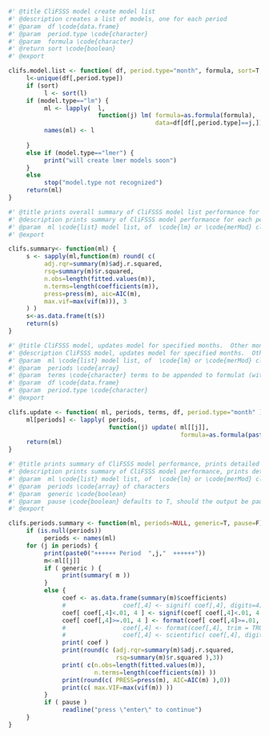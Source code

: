 ```r
#' @title CliFSSS model create model list
#' @description creates a list of models, one for each period
#' @param  df \code{data.frame} 
#' @param  period.type \code{character} 
#' @param  formula \code{character} 
#' @return sort \code{boolean}
#' @export

clifs.model.list <- function( df, period.type="month", formula, sort=T, model.type="lm" ) {
     l<-unique(df[,period.type])
     if (sort)
          l <- sort(l)
     if (model.type=="lm") {
          ml <- lapply(  l,
                         function(j) lm( formula=as.formula(formula),
                                         data=df[df[,period.type]==j,]) )
          names(ml) <- l
               
     }
     else if (model.type=="lmer") {
          print("will create lmer models soon")
     }
     else 
          stop("model.type not recognized")
     return(ml)
}

```

```r
#' @title prints overall summary of CliFSSS model list performance for each period 
#' @description prints summary of CliFSSS model performance for each period
#' @param  ml \code{list} model list, of  \code{lm} or \code{merMod} class models
#' @export

clifs.summary<- function(ml) {
     s <- sapply(ml,function(m) round( c(
          adj.rqr=summary(m)$adj.r.squared,
          rsq=summary(m)$r.squared, 
          n.obs=length(fitted.values(m)),
          n.terms=length(coefficients(m)),
          press=press(m), aic=AIC(m), 
          max.vif=max(vif(m))), 3
     ) )
     s<-as.data.frame(t(s))
     return(s) 
}
```

```r
#' @title CliFSSS model, updates model for specified months.  Other months remain as is
#' @description CliFSSS model, updates model for specified months.  Other months remain as is
#' @param  ml \code{list} model list, of  \code{lm} or \code{merMod} class models
#' @param  periods \code{array} 
#' @param  terms \code{character} terms to be appended to formulat (with + or - operator) 
#' @param  df \code{data.frame} 
#' @param  period.type \code{character} 
#' @export

clifs.update <- function( ml, periods, terms, df, period.type="month" ) {
     ml[periods] <- lapply( periods,
                            function(j) update( ml[[j]],
                                                formula=as.formula(paste0(".~.",terms)) )  )
     return(ml)
}

```

```r
#' @title prints summary of CliFSSS model performance, prints detailed summary of  model for each period 
#' @description prints summary of CliFSSS model performance, prints detailed summary of  model for each period 
#' @param  ml \code{list} model list, of  \code{lm} or \code{merMod} class models
#' @param  periods \code{array} of characters 
#' @param  generic \code{boolean} 
#' @param  pause \code{boolean} defaults to T, should the output be paused between each period 
#' @export

clifs.periods.summary <- function(ml, periods=NULL, generic=T, pause=F) {
     if (is.null(periods))
          periods <- names(ml)
     for (j in periods) {
          print(paste0("++++++ Period  ",j,"  ++++++"))
          m<-ml[[j]]
          if ( generic ) {
               print(summary( m ))
          }
          else {
               coef <- as.data.frame(summary(m)$coefficients)
               #                coef[,4] <- signif( coef[,4], digits=4)
               coef[ coef[,4]<.01, 4 ] <- signif(coef[ coef[,4]<.01, 4 ], digits=4)
               coef[ coef[,4]>=.01, 4 ] <- format(coef[ coef[,4]>=.01, 4 ], scientific=FALSE, digits=3)
               #                coef[,4] <- format(coef[,4], trim = TRUE, scientific=T )
               #                coef[,4] <- scientific( coef[,4], digits=4)
               print( coef )
               print(round(c (adj.rqr=summary(m)$adj.r.squared,
                              rsq=summary(m)$r.squared ),3))
               print( c(n.obs=length(fitted.values(m)),
                        n.terms=length(coefficients(m)) ))
               print(round(c( PRESS=press(m), AIC=AIC(m) ),0))
               print(c( max.VIF=max(vif(m)) ))
          }
          if ( pause )
               readline("press \"enter\" to continue")
     }
}

```
